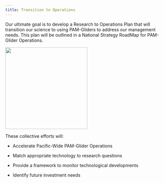 ```yaml
---
title: Transition to Operations
---
```


Our ultimate goal is to develop a Research to Operations Plan that will transition our science to using PAM-Gliders to address our management needs. This plan will be outlined in a National Strategy RoadMap for PAM-Glider Operations.

![](images/PAMGliderRoadmap.png){width="260"}

These collective efforts will:

-   Accelerate Pacific-Wide PAM-Glider Operations

-   Match appropriate technology to research questions

-   Provide a framework to monitor technological developments

-   Identify future investment needs
